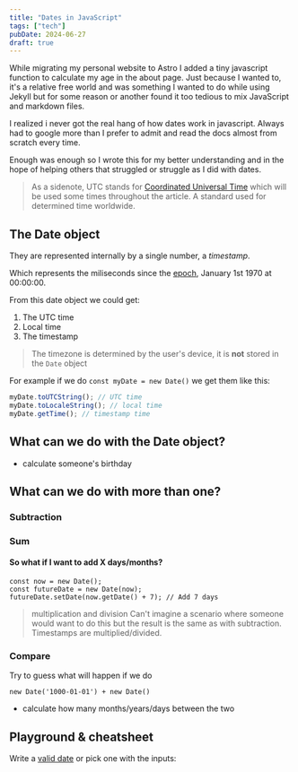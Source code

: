 ```yaml
---
title: "Dates in JavaScript"
tags: ["tech"]
pubDate: 2024-06-27
draft: true
---
```



While migrating my personal website to Astro I added a tiny javascript function to calculate my age in the about page. Just because I wanted to, it's a relative free world and was something I wanted to do while using Jekyll but for some reason or another found it too tedious to mix JavaScript and markdown files.

I realized i never got the real hang of how dates work in javascript. Always had to google more than I prefer to admit and read the docs almost from scratch every time.

Enough was enough so I wrote this for my better understanding and in the hope of helping others that struggled or struggle as I did with dates.

> As a sidenote, UTC stands for [Coordinated Universal Time](https://en.wikipedia.org/wiki/Coordinated_Universal_Time) which will be used some times throughout the article. A standard used for determined time worldwide.

## The Date object

They are represented internally by a single number, a _timestamp_.

Which represents the miliseconds since the [epoch](https://en.wikipedia.org/wiki/Unix_time), January 1st 1970 at 00:00:00.

From this date object we could get:

1. The UTC time
2. Local time
3. The timestamp

> The timezone is determined by the user's device, it is **not** stored in the `Date` object

For example if we do `const myDate = new Date()` we get them like this:

```javascript
myDate.toUTCString(); // UTC time
myDate.toLocaleString(); // local time
myDate.getTime(); // timestamp time
```

## What can we do with the Date object?

-   calculate someone's birthday

## What can we do with more than one?

### Subtraction

### Sum

#### So what if I want to add X days/months?
```
const now = new Date();
const futureDate = new Date(now);
futureDate.setDate(now.getDate() + 7); // Add 7 days
```

>multiplication and division
Can't imagine a scenario where someone would want to do this but the result is the same as with subtraction. Timestamps are multiplied/divided.

### Compare

Try to guess what will happen if we do

`new Date('1000-01-01') + new Date()`

-   calculate how many months/years/days between the two

## Playground & cheatsheet

Write a [valid date](https://developer.mozilla.org/en-US/docs/Web/JavaScript/Reference/Global_Objects/Date/Date#parameters) or pick one with the inputs:

<Date client:visible />
